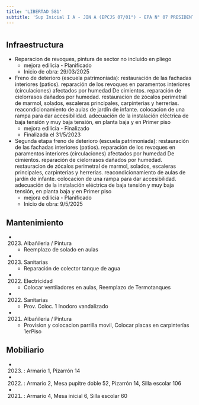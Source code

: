 ```yaml
---
title: 'LIBERTAD 581'
subtitle: 'Sup Inicial I A - JIN A (EPCJS 07/01°) - EPA N° 07 PRESIDENTE ROCA - EPC N° 07 PRESIDENTE ROCA'
---
```


#
## Infraestructura

* Reparacion de revoques, pintura de sector no incluido en pliego 
    + mejora edilicia - Planificado 
    + Inicio de obra: 29/03/2025 


* Freno de deterioro (escuela patrimoniada): restauración de las fachadas interiores (patios). reparación de los revoques en paramentos interiores (circulaciones) afectados por humedad
De cimientos. reparación de cielorrasos dañados por humedad.  restauracion de zócalos perimetral de marmol, solados, escaleras principales, carpinterias y herrerias. reacondicionamiento de aulas de jardín de infante. colocacion de una rampa para dar accesibilidad. adecuación de la instalación eléctrica de baja tensión y muy baja tensión, en planta baja y en
Primer piso 
    + mejora edilicia - Finalizado 
    + Finalizada el 31/5/2023 


* Segunda etapa freno de deterioro (escuela patrimoniada): restauración de las fachadas interiores (patios). reparación de los revoques en paramentos interiores (circulaciones) afectados por humedad
De cimientos. reparación de cielorrasos dañados por humedad.  restauracion de zócalos perimetral de marmol, solados, escaleras principales, carpinterias y herrerias. reacondicionamiento de aulas de jardín de infante. colocacion de una rampa para dar accesibilidad. adecuación de la instalación eléctrica de baja tensión y muy baja tensión, en planta baja y en
Primer piso 
    + mejora edilicia - Planificado 
    + Inicio de obra: 9/5/2025 






## Mantenimiento

*  (2023) Albañileria / Pintura 
    + Reemplazo de solado en aulas

*  (2023) Sanitarias 
    + Reparación de colector tanque de agua

*  (2022) Electricidad 
    + Colocar ventiladores en aulas, Reemplazo de Termotanques

*  (2022) Sanitarias 
    + Prov. Coloc. 1 Inodoro vandalizado

*  (2021) Albañileria / Pintura 
    + Provision y colocacion parrilla movil, Colocar placas en carpinterías 1erPiso





## Mobiliario

*  (2023) : Armario 1, Pizarrón 14 

*  (2022) : Armario 2, Mesa pupitre doble 52, Pizarrón 14, Silla escolar 106 

*  (2021) : Armario 4, Mesa inicial 6, Silla escolar 60 



